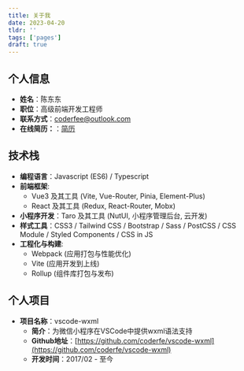 ```yaml
---
title: 关于我
date: 2023-04-20
tldr: ''
tags: ['pages']
draft: true
---
```


## 个人信息

- **姓名**：陈东东
- **职位**：高级前端开发工程师
- **联系方式**：[coderfee@outlook.com](mailto:coderfee@outlook.com)
- **在线简历：**：[简历](https://r.easycv.cn/coderfee)

## 技术栈

- **编程语言**：Javascript (ES6) / Typescript
- **前端框架**:
  - Vue3 及其工具 (Vite, Vue-Router, Pinia, Element-Plus)
  - React 及其工具 (Redux, React-Router, Mobx)
- **小程序开发**：Taro 及其工具 (NutUI, 小程序管理后台, 云开发)
- **样式工具**：CSS3 / Tailwind CSS / Bootstrap / Sass / PostCSS / CSS Module / Styled Components / CSS in JS
- **工程化与构建**:
  - Webpack (应用打包与性能优化)
  - Vite (应用开发到上线)
  - Rollup (组件库打包与发布)

## 个人项目

- **项目名称**：vscode-wxml
  - **简介**：为微信小程序在VSCode中提供wxml语法支持
  - **Github地址**：[https://github.com/coderfe/vscode-wxml](https://github.com/coderfe/vscode-wxml)
  - **开发时间**：2017/02 - 至今
